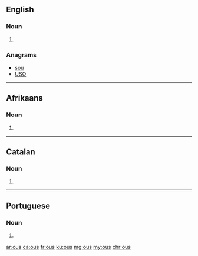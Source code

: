 ==English==

===Noun===
{{head|en|plural}}

# {{plural of|ou|lang=en}}

===Anagrams===
* [[sou#English|sou]]
* [[USO#English|USO]]

----
==Afrikaans==

===Noun===
{{head|af|plural}}

# {{plural of|ou|lang=af}}
----

==Catalan==

===Noun===
{{ca-noun-form}}

# {{plural of|ou|lang=ca}}

----

==Portuguese==

===Noun===
{{head|pt|plural}} {{g|m}}

# {{plural of|ou|lang=pt}}

[[ar:ous]]
[[ca:ous]]
[[fr:ous]]
[[ku:ous]]
[[mg:ous]]
[[my:ous]]
[[chr:ous]]